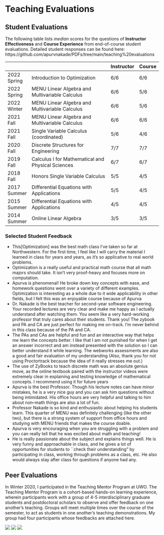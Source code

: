 # Teaching Evaluations

## Student Evaluations

The following table lists *median* scores for the questions of **Instructor Effectiveness** and **Course Experience** from end-of-course student evaluations. Detailed student responses can be found here: https://github.com/apurvnakade/PDFs/tree/main/teaching%20evaluations

|             |                                                   | Instructor | Course |
| ----------- | ------------------------------------------------- | ---------- | ------ |
| 2022 Spring | Introduction to Optimization                      | 6/6        | 6/6    |
| 2022 Spring | MENU Linear Algebra and Multivariable Calculus    | 6/6        | 5/6    |
| 2022 Winter | MENU Linear Algebra and Multivariable Calculus    | 6/6        | 5/6    |
| 2021 Fall   | MENU Linear Algebra and Multivariable Calculus    | 6/6        | 6/6    |
| 2021 Fall   | Single Variable Calculus (coordinated)            | 5/6        | 4/6    |
| 2020 Fall   | Discrete Structures for Engineering               | 7/7        | 7/7    |
| 2019 Fall   | Calculus I for Mathematical and Physical Sciences | 6/7        | 6/7    |
| 2018 Fall   | Honors Single Variable Calculus                   | 5/5        | 4/5    |
| 2017 Summer | Differential Equations with Applications          | 5/5        | 4/5    |
| 2015 Summer | Differential Equations with Applications          | 4/5        | 4/5    |
| 2014 Summer | Online Linear Algebra                             | 3/5        | 3/5    |

### Selected Student Feedback {-}

- This[Optimization] was the best math class I've taken so far at Northwestern. For the first time, I feel like I will carry the material I learned in class
for years and years, as it's so applicative to real world problems. 
- Optimization is a really useful and practical math course that all math majors should take. It isn't very proof-heavy and focuses
more on computation.    
- Apurva is phenomenal! He broke down key concepts with ease, and homework questions went over a variety of different examples.
Optimization is interesting as a whole due to it wide applicability in other fields, but I felt this was an enjoyable course because of
Apurva
- Dr. Nakade is the best teacher for second-year software engineering. Your recorded lectures are very clear and make me happy as I
actually understand after watching them. You seem like a very hard-working professor that truly cares about their students. Thank you!
The zybook and PA and CA are just perfect for making me on-track. I'm never behind in this class because of the PA and CA.
- The PAs and CAs are helpful and
fun and an interactive way that helps me learn the concepts better. I like that I am not punished for when I get an answer incorrect and
am instead presented with the solution so I can better understand it while learning. The webworks assessments are also a good and
fair evaluation of my understanding 
(Also, thank you for not using Proctortrack because the idea of it really stresses me out.)
- The use of ZyBooks to teach discrete math was an absolute genius move, as the online textbook paired with the instructor videos were
extremely clear in explaining and testing knowledge of mathematical concepts. I recommend using it for future years
- Apurva is the best Professor. Though his lecture notes can have minor mistakes, he is a very nice guy and you can ask him
questions without being intimidated. His office hours are very helpful and talking to him about non–math things are also a lot of fun.
- Professor Nakade is so kind and enthusiastic about helping his students learn. This quarter of MENU was definitely challenging
(like the other two), but there is a strong system of support from office hours and studying with MENU friends that makes the course
doable. 
- Apurva is very encouraging when you are struggling with a problem and you can really tell that he was excited about math and
teaching!        
- He is really passionate about the subject and explains things well. He is very funny and approachable in class, and he gives a lot of
opportunities for students to ``check their understanding" by participating in class, working through problems as a class, etc. He
also would always stay after class for questions if anyone had any.

## Peer Evaluations
  In Winter 2020, I participated in the Teaching Mentor Program at UWO.
  The Teaching Mentor Program is a cohort-based hands-on learning experience, wherein participants
  work with a group of 4-5 interdisciplinary graduate students and postdoctoral scholars to observe
  and offer feedback on one another's teaching. Groups will meet multiple times over the course of
  the semester, to act as students in one another's teaching demonstrations. My group had four
  participants whose feedbacks are attached here.

  ![](images/2020 UWO CTL Teaching Mentor Program_page-0001.jpg)
  ![](images/2020 UWO CTL Teaching Mentor Program_page-0002.jpg)
  ![](images/2020 UWO CTL Teaching Mentor Program_page-0003.jpg)
